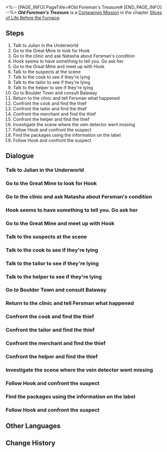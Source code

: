 <%-- [PAGE_INFO]
PageTitle=#Old Foreman's Treasure#
[END_PAGE_INFO] --%>
{{Stub|Dialogue, characters, and location(s)}}
{{Mission Infobox
|id            = 2010501
|title         = 
|image         = Mission Old Foreman's Treasure.png
|type          = Companion
|event_name    = 
|chapter       = Slices of Life Before the Furnace (Companion Mission Chapter)
|requirements  = [[Companion Mission]] ''[[Old Foreman's Treasure]]'' completed
|summary       = <!--official mission summary from Fate's Atlas-->
|characters    = <!--characters that appear in this mission-->
|startLocation = <!--location as it intially appears on the mission screen-->
|world         = <!--i.e. Penacony-->
|area          = <!--i.e. A Child's Dream-->
|prev          = 
|next          = 
|exp           = 350
|credits       = 20000
|stellarJade   = 
|other         = {{Card List|Adventure Log*6; Shield*200|delim=;}}
}}
'''''Old Foreman's Treasure''''' is a [[Companion Mission]] in the chapter [[Slices of Life Before the Furnace (Companion Mission Chapter)|Slices of Life Before the Furnace]].

==Steps==
# Talk to Julian in the Underworld
# Go to the Great Mine to look for Hook
# Go to the clinic and ask Natasha about Fersman's condition
# Hook seems to have something to tell you. Go ask her
# Go to the Great Mine and meet up with Hook
# Talk to the suspects at the scene
# Talk to the cook to see if they're lying
# Talk to the tailor to see if they're lying
# Talk to the helper to see if they're lying
# Go to Boulder Town and consult Balaway
# Return to the clinic and tell Fersman what happened
# Confront the cook and find the thief
# Confront the tailor and find the thief
# Confront the merchant and find the thief
# Confront the helper and find the thief
# Investigate the scene where the vein detector went missing
# Follow Hook and confront the suspect
# Find the packages using the information on the label
# Follow Hook and confront the suspect

<!--
==Gameplay Notes==

--><!--
==Trial Character==

-->
==Dialogue==
{{Stub Dialogue}}
===Talk to Julian in the Underworld===
{{Mission Description|type=companion|location=<!--to be added-->|You receive Julian's group message saying that Hook is in trouble. Find Julian and see what's going on.}}
{{Dialogue Start}}
:{{tx}}
{{Dialogue End}}

===Go to the Great Mine to look for Hook===
{{Mission Description|type=companion|location=<!--to be added-->|update|Julian, the Moles' second-in-command, stops you. According to him, something happened to Hook's daddy, and Hook needs your help.<br />The Moles often exaggerate their adventures, but you have a feeling that this time they're serious.}}
{{Dialogue Start}}
:{{tx}}
{{Dialogue End}}

===Go to the clinic and ask Natasha about Fersman's condition===
{{Mission Description|type=companion|location=<!--to be added-->|update|A group of vagrants clashes with the Moles. You stop them, but it's too late... You hurry to the clinic to see if Daddy Fersman is OK.<br />You haven't figured out what happened, but you can tell that Fersman cares about Hook. At least he is a good father.}}
{{Dialogue Start}}
:{{tx}}
{{Dialogue End}}

===Hook seems to have something to tell you. Go ask her===
{{Mission Description|type=companion|location=<!--to be added-->|update|Hook says nothing, but her eyes say that she needs your help.<br />You figure out right away that she wants you to help her find daddy's treasure. She won't give up.}}
{{Dialogue Start}}
:{{tx}}
{{Dialogue End}}

===Go to the Great Mine and meet up with Hook===
{{Mission Description|type=companion|location=<!--to be added-->|update|As you expected, Hook wants you to help her find daddy's treasure. But could there be a clue in the mine?<br />Hook's confidence cheers you up. No wonder she is the boss of the Moles.}}
{{Dialogue Start}}
:{{tx}}
{{Dialogue End}}

===Talk to the suspects at the scene===
{{Mission Description|type=companion|location=<!--to be added-->|update|According to Swetta, there were four suspects at the scene, and only one of them lied. Whoever lies now must be the most suspicious.<br />Hook is not a detective, but a child... You're the one who makes the decision.}}
{{Dialogue Start}}
:{{tx}}
{{Dialogue End}}

===Talk to the cook to see if they're lying===
{{Mission Description|type=companion|location=<!--to be added-->|update|The cook is one of the four suspects. They have no alibi, and you need to question them in detail to see if they're hiding the truth.<br />According to Swetta, these suspects used to trust Fersman with all their hearts. Something must have caused a rift between them.}}
{{Dialogue Start}}
:{{tx}}
{{Dialogue End}}

===Talk to the tailor to see if they're lying===
{{Mission Description|type=companion|location=<!--to be added-->|update|The tailor is one of the four suspects. They have no alibi, and you need to question them in detail to see if they're hiding the truth.<br />According to Swetta, these suspects used to trust Fersman with all their hearts. Something must have caused a rift between them.}}
{{Dialogue Start}}
:{{tx}}
{{Dialogue End}}

===Talk to the helper to see if they're lying===
{{Mission Description|type=companion|location=<!--to be added-->|update|The peddler is one of the four suspects. They have no alibi, and you need to question them in detail to see if they're hiding the truth.<br />According to Swetta, these suspects used to trust Fersman with all their hearts. Something must have caused a rift between them.}}
{{Dialogue Start}}
:{{tx}}
{{Dialogue End}}

===Go to Boulder Town and consult Balaway===
{{Mission Description|type=companion|location=<!--to be added-->|update|Sampo suggests that you ask for the opinion of a famous archaeologist, who lives in the underworld. Maybe he can save the detector.<br />Although you doubt his professional competence, Balaway is the only one around who knows much about antiquities.}}
{{Dialogue Start}}
:{{tx}}
{{Dialogue End}}

===Return to the clinic and tell Fersman what happened===
{{Mission Description|type=companion|location=<!--to be added-->|update|The detector is still broken, but it should be returned to its owner... You notice that Hook has lost her usual vibrance, as if she is disappointed in herself.<br />You know she has worked hard to find the detector, but disagree that it's her fault the detector is broken.}}
{{Dialogue Start}}
:{{tx}}
{{Dialogue End}}

===Confront the cook and find the thief===
{{Mission Description|type=companion|location=<!--to be added-->|update|You've made a clear deduction, and now it's time to prove it. Follow Hook, and don't let the criminal run away.<br />You've long suspected that the cook lied to you. It's wicked of him to try to frame others.}}
{{Dialogue Start}}
:{{tx}}
{{Dialogue End}}

===Confront the tailor and find the thief===
{{Mission Description|type=companion|location=<!--to be added-->|update|You've made a clear deduction, and now it's time to prove it. Follow Hook, and don't let the criminal run away.<br />You're not sure if the tailor is the thief, but one cannot waver in the search for the truth.}}
{{Dialogue Start}}
:{{tx}}
{{Dialogue End}}

===Confront the merchant and find the thief===
{{Mission Description|type=companion|location=<!--to be added-->|update|You've made a clear deduction, and now it's time to prove it. Follow Hook and don't let the criminal run away.<br />You're not sure if the tailor is the thief, but one cannot waver in the search for the truth.}}
{{Dialogue Start}}
:{{tx}}
{{Dialogue End}}

===Confront the helper and find the thief===
{{Mission Description|type=companion|location=<!--to be added-->|update|You've made a clear deduction, and now it's time to prove it. Follow Hook and don't let the criminal run away.<br />You're not sure if the tailor is the thief, but one cannot waver in the search for the truth.}}
{{Dialogue Start}}
:{{tx}}
{{Dialogue End}}

===Investigate the scene where the vein detector went missing===
{{Mission Description|type=companion|location=<!--to be added-->|update|Although it doesn't go well, there are still clues related to the culprit at the scene. You're certain to find something if you look around.<br />There are many ways to find the truth... but for you, taking the long way is a shortcut.}}
{{Dialogue Start}}
:{{tx}}
{{Dialogue End}}

===Follow Hook and confront the suspect===
{{Mission Description|type=companion|location=<!--to be added-->|update|You've made a clear deduction, and now it's time to prove it. Follow Hook, and don't let the criminal run away.<br />You've long suspected that the cook lied to you. It's wicked of him to try to frame others.}}
{{Dialogue Start}}
:{{tx}}
{{Dialogue End}}

===Find the packages using the information on the label===
{{Mission Description|type=companion|location=<!--to be added-->|update|The clumsy culprit left the packaging label when they stole the vein detector. Hook knows where these packages are.<br />You feel that you're getting closer to the culprit... You would have gone to the scene of the crime in the beginning had you known about this.}}
{{Dialogue Start}}
:{{tx}}
{{Dialogue End}}

===Follow Hook and confront the suspect===
{{Mission Description|type=companion|location=<!--to be added-->|update|You've made a clear deduction, and now it's time to prove it. Follow Hook, and don't let the criminal run away.<br />You're not sure if your deduction is correct, but one cannot waver in the search for the truth.}}
{{Dialogue Start}}
:{{tx}}
{{Dialogue End}}

==Other Languages==
{{Other Languages
|en   = Old Foreman's Treasure
|zhs  = 老矿头的宝贝
|zht  = 老礦頭的寶貝
|ja   = 老いた鉱区監督の宝物
|ko   = 늙은 십장의 보물
|es   = El tesoro del viejo minero
|fr   = Le trésor du vieux contremaître
|ru   = Сокровище старого бригадира
|th   = ของล้ำค่าของอดีตหัวหน้าเหมือง
|vi   = Kho Báu Của Thợ Mỏ Già
|de   = Schatz des alten Vorarbeiters
|id   = Benda Berharga Penambang Tua
|pt   = Tesouro do Antigo Capataz
}}

==Change History==
{{Change History|1.0}}
